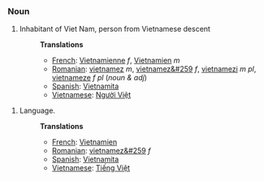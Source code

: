===Noun===
#Inhabitant of Viet Nam, person from Vietnamese descent 
#:'''Translations'''
#:*[[French]]: [[Vietnamienne]] ''f'', [[Vietnamien]] ''m''
#:*[[Romanian]]: [[vietnamez]] ''m'', [[vietnamez&#259]] ''f'', [[vietnamezi]] ''m pl'', [[vietnameze]] ''f pl'' (''noun & adj'')
#:*[[Spanish]]: [[Vietnamita]]
#:*[[Vietnamese]]: [[Người Việt]]


#Language.
#:'''Translations'''
#:*[[French]]: [[Vietnamien]]
#:*[[Romanian]]: [[vietnamez&#259]] ''f''
#:*[[Spanish]]: [[Vietnamita]]
#:*[[Vietnamese]]: [[Tiếng Việt]]